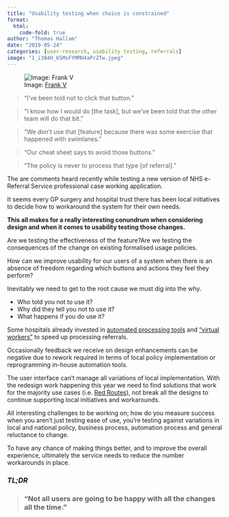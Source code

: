 ```yaml
---
title: "Usability testing when choice is constrained"
format:
  html:
    code-fold: true
author: "Thomas Hallam"
date: "2019-05-24"
categories: [user-research, usability testing, referrals]
image: "1_i384H_6SMsFYMMH4aPrZfw.jpeg"
---
```


![Image: [Frank V](https://unsplash.com/photos/U3sOwViXhkY){.external target="_blank"}](1_i384H_6SMsFYMMH4aPrZfw.jpeg)

> “I’ve been told not to click that button.”

> “I know how I would do [the task], but we’ve been told that the other team will do that bit.”

> “We don’t use that [feature] because there was some exercise that happened with swimlanes.”

>“Our cheat sheet says to avoid those buttons.”

>“The policy is never to process that type [of referral].”

The are comments heard recently while testing a new version of NHS e-Referral Service professional case working application.

It seems every GP surgery and hospital trust there has been local initiatives to decide how to workaround the system for their own needs.

**This all makes for a really interesting conundrum when considering design and when it comes to usability testing those changes.**

Are we testing the effectiveness of the feature?Are we testing the consequences of the change on existing formalised usage policies.

How can we improve usability for our users of a system when there is an absence of freedom regarding which buttons and actions they feel they perform?

Inevitably we need to get to the root cause we must dig into the why.

* Who told you not to use it? 
* Why did they tell you not to use it? 
* What happens if you do use it?

Some hospitals already invested in [automated processing tools](https://www.computerweekly.com/news/252450152/NHS-trust-uses-automation-and-virtual-workers-to-speed-up-referrals){.external target="_blank"} and [“virtual workers”](https://www.computerworld.com/article/3427899/how-an-nhs-trust-adopted--virtual-workers--to-process-gp-referrals.html){.external target="_blank"} to speed up processing referrals.

Occasionally feedback we receive on design enhancements can be negative due to rework required in terms of local policy implementation or reprogramming in-house automation tools.

The user interface can’t manage all variations of local implementation. With the redesign work happening this year we need to find solutions that work for the majority use cases (i.e. [Red Routes](https://www.userfocus.co.uk/articles/redroutes.html){.external target="_blank"}), not break all the designs to continue supporting local initiatives and workarounds.

All interesting challenges to be working on; how do you measure success when you aren’t just testing ease of use, you’re testing against variations in local and national policy, business process, automation process and general reluctance to change.

To have any chance of making things better, and to improve the overall experience, ultimately the service needs to reduce the number workarounds in place.


### *TL;DR*

>### "Not all users are going to be happy with all the changes all the time."